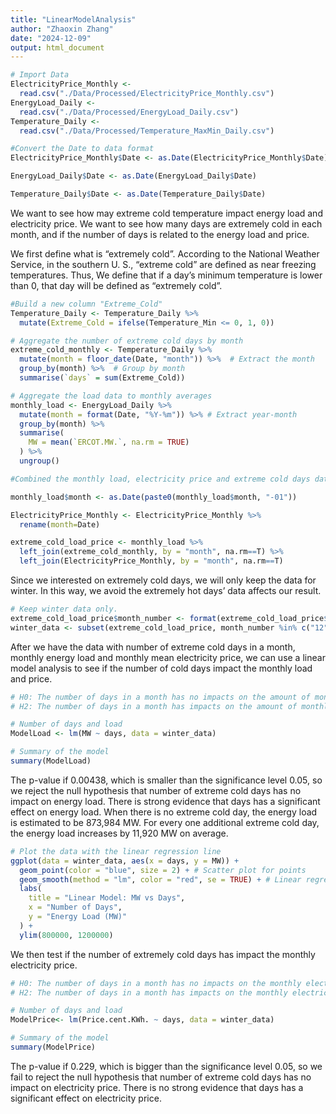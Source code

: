 ```yaml
---
title: "LinearModelAnalysis"
author: "Zhaoxin Zhang"
date: "2024-12-09"
output: html_document
---
```


```r
# Import Data
ElectricityPrice_Monthly <-
  read.csv("./Data/Processed/ElectricityPrice_Monthly.csv")
EnergyLoad_Daily <-
  read.csv("./Data/Processed/EnergyLoad_Daily.csv")
Temperature_Daily <-
  read.csv("./Data/Processed/Temperature_MaxMin_Daily.csv")

#Convert the Date to data format
ElectricityPrice_Monthly$Date <- as.Date(ElectricityPrice_Monthly$Date)

EnergyLoad_Daily$Date <- as.Date(EnergyLoad_Daily$Date)

Temperature_Daily$Date <- as.Date(Temperature_Daily$Date)

```

We want to see how may extreme cold temperature impact energy load and electricity price. We want to see how many days are extremely cold in each month, and if the number of days is related to the energy load and price. 

We first define what is "extremely cold". According to the National Weather Service, in the southern U. S., "extreme cold" are defined as near freezing temperatures. Thus, We define that if a day's minimum temperature is lower than 0, that day will be defined as "extremely cold".

```r
#Build a new column "Extreme_Cold"
Temperature_Daily <- Temperature_Daily %>%
  mutate(Extreme_Cold = ifelse(Temperature_Min <= 0, 1, 0))

# Aggregate the number of extreme cold days by month
extreme_cold_monthly <- Temperature_Daily %>%
  mutate(month = floor_date(Date, "month")) %>%  # Extract the month
  group_by(month) %>%  # Group by month
  summarise(`days` = sum(Extreme_Cold))

# Aggregate the load data to monthly averages
monthly_load <- EnergyLoad_Daily %>%
  mutate(month = format(Date, "%Y-%m")) %>% # Extract year-month
  group_by(month) %>%
  summarise(
    MW = mean(`ERCOT.MW.`, na.rm = TRUE)
  ) %>%
  ungroup()

#Combined the monthly load, electricity price and extreme cold days data for the linear model. 

monthly_load$month <- as.Date(paste0(monthly_load$month, "-01"))

ElectricityPrice_Monthly <- ElectricityPrice_Monthly %>%
  rename(month=Date)

extreme_cold_load_price <- monthly_load %>%
  left_join(extreme_cold_monthly, by = "month", na.rm==T) %>%
  left_join(ElectricityPrice_Monthly, by = "month", na.rm==T)
```

Since we interested on extremely cold days, we will only keep the data for winter. In this way, we avoid the extremely hot days' data affects our result. 
```r
# Keep winter data only.
extreme_cold_load_price$month_number <- format(extreme_cold_load_price$month, "%m")
winter_data <- subset(extreme_cold_load_price, month_number %in% c("12", "01", "02"))
```

After we have the data with number of extreme cold days in a month, monthly energy load and monthly mean electricity price, we can use a linear model analysis to see if the number of cold days impact the monthly load and price.
```r
# H0: The number of days in a month has no impacts on the amount of monthly energy load
# H2: The number of days in a month has impacts on the amount of monthly energy load

# Number of days and load
ModelLoad <- lm(MW ~ days, data = winter_data)

# Summary of the model
summary(ModelLoad)
```

The p-value if 0.00438, which is smaller than the significance level 0.05, so we reject the null hypothesis that number of extreme cold days has no impact on energy load. There is strong evidence that days has a significant effect on energy load. When there is no extreme cold day, the energy load is estimated to be 873,984 MW. For every one additional extreme cold day, 
the energy load increases by 11,920 MW on average.

```r
# Plot the data with the linear regression line
ggplot(data = winter_data, aes(x = days, y = MW)) +
  geom_point(color = "blue", size = 2) + # Scatter plot for points
  geom_smooth(method = "lm", color = "red", se = TRUE) + # Linear regression line with confidence interval
  labs(
    title = "Linear Model: MW vs Days",
    x = "Number of Days",
    y = "Energy Load (MW)"
  ) +
  ylim(800000, 1200000)
```

We then test if the number of extremely cold days has impact the monthly electricity price. 

```r
# H0: The number of days in a month has no impacts on the monthly electricity price
# H2: The number of days in a month has impacts on the monthly electricity price

# Number of days and load
ModelPrice<- lm(Price.cent.KWh. ~ days, data = winter_data)

# Summary of the model
summary(ModelPrice)
```
The p-value if 0.229, which is bigger than the significance level 0.05, so we fail to reject the null hypothesis that number of extreme cold days has no impact on electricity price. There is no strong evidence that days has a significant effect on electricity price.


